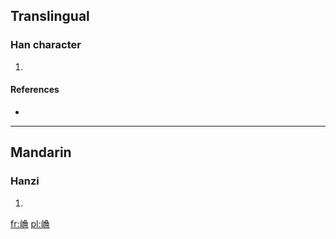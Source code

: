 ==Translingual==

===Han character===
{{Han char|rn=46|rad=山|as=07|sn=10|four=|canj=山弓月手 (UNBQ), X山弓月手 (XUNBQ)}}

# {{defn|Han|sort=山07}}

====References====
* {{Han ref|kx=0312.301|hdz=10775.170|uh=5D05|ud=23813}}

----

==Mandarin==

===Hanzi===
{{cmn-hanzi|pin=[[què]] ([[que4]])|wg=ch'üeh<sup>4</sup>}}

# {{defn|lang=cmn|sort=山07}}

[[fr:崅]]
[[pl:崅]]
